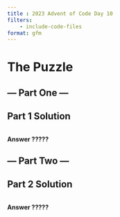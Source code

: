 ```yaml
---
title : 2023 Advent of Code Day 10
filters:
    - include-code-files
format: gfm
---
```


# The Puzzle
## --- Part One ---

## Part 1 Solution


```.r
```


**Answer ?????**

## --- Part Two ---


## Part 2 Solution


```.r
```

**Answer ?????**